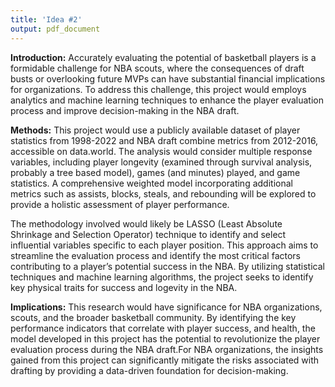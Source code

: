 ```yaml
---
title: 'Idea #2'
output: pdf_document
---
```


**Introduction:** Accurately evaluating the potential of basketball players is a formidable challenge for NBA scouts, where the consequences of draft busts or overlooking future MVPs can have substantial financial implications for organizations. To address this challenge, this project would employs analytics and machine learning techniques to enhance the player evaluation process and improve decision-making in the NBA draft.

**Methods:** This project would use a publicly available dataset of player statistics from 1998-2022 and NBA draft combine metrics from 2012-2016, accessible on data.world. The analysis would consider multiple response variables, including player longevity (examined through survival analysis, probably a tree based model), games (and minutes) played, and game statistics. A comprehensive weighted model incorporating additional metrics such as assists, blocks, steals, and rebounding will be explored to provide a holistic assessment of player performance.

The methodology involved would likely be LASSO (Least Absolute Shrinkage and Selection Operator) technique to identify and select influential variables specific to each player position. This approach aims to streamline the evaluation process and identify the most critical factors contributing to a player's potential success in the NBA. By utilizing statistical techniques and machine learning algorithms, the project seeks to identify key physical traits for success and logevity in the NBA.

**Implications:** This research would have significance for NBA organizations, scouts, and the broader basketball community. By identifying the key performance indicators that correlate with player success, and health, the model developed in this project has the potential to revolutionize the player evaluation process during the NBA draft.For NBA organizations, the insights gained from this project can significantly mitigate the risks associated with drafting by providing a data-driven foundation for decision-making.
